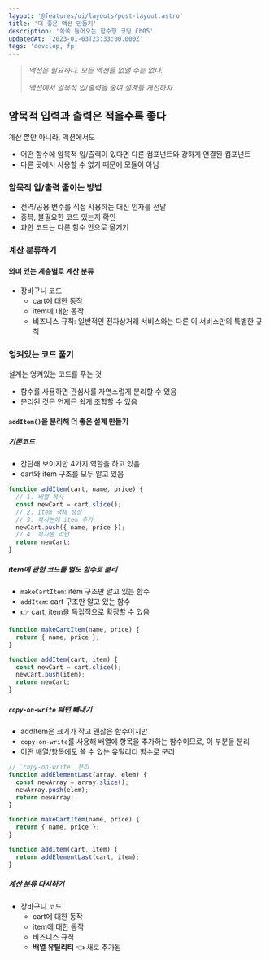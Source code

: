 ```yaml
---
layout: '@features/ui/layouts/post-layout.astro'
title: '더 좋은 액션 만들기'
description: '쏙쏙 들어오는 함수형 코딩 Ch05'
updatedAt: '2023-01-03T23:33:00.000Z'
tags: 'develop, fp'
---
```



> _액션은 필요하다. 모든 액션을 없앨 수는 없다._
>
> _액션에서 암묵적 입/출력을 줄여 설계를 개선하자_

## 암묵적 입력과 출력은 적을수록 좋다

계산 뿐만 아니라, 액션에서도

- 어떤 함수에 암묵적 입/출력이 있다면 다른 컴포넌트와 강하게 연결된 컴포넌트
- 다른 곳에서 사용할 수 없기 때문에 모듈이 아님

### 암묵적 입/출력 줄이는 방법

- 전역/공용 변수를 직접 사용하는 대신 인자를 전달
- 중복, 불필요한 코드 있는지 확인
- 과한 코드는 다른 함수 안으로 옮기기

### 계산 분류하기

#### 의미 있는 계층별로 계산 분류

- 장바구니 코드
  - cart에 대한 동작
  - item에 대한 동작
  - 비즈니스 규칙: 일반적인 전자상거래 서비스와는 다른 이 서비스만의 특별한 규칙

### 엉켜있는 코드 풀기

설계는 엉켜있는 코드를 푸는 것

- 함수를 사용하면 관심사를 자연스럽게 분리할 수 있음
- 분리된 것은 언제든 쉽게 조합할 수 있음

#### `addItem()`을 분리해 더 좋은 설계 만들기

##### 기존코드

- 간단해 보이지만 4가지 역할을 하고 있음
- cart와 item 구조를 모두 알고 있음

```javascript
function addItem(cart, name, price) {
  // 1. 배열 복사
  const newCart = cart.slice();
  // 2. item 객체 생성
  // 3. 복사본에 item 추가
  newCart.push({ name, price });
  // 4. 복사본 리턴
  return newCart;
}
```

##### item에 관한 코드를 별도 함수로 분리

- `makeCartItem`: item 구조만 알고 있는 함수
- `addItem`: cart 구조만 알고 있는 함수
- 👉 cart, item을 독립적으로 확장할 수 있음

```javascript
function makeCartItem(name, price) {
  return { name, price };
}

function addItem(cart, item) {
  const newCart = cart.slice();
  newCart.push(item);
  return newCart;
}
```

##### `copy-on-write` 패턴 빼내기

- addItem은 크기가 작고 괜찮은 함수이지만
- `copy-on-write`를 사용해 배열에 항목을 추가하는 함수이므로, 이 부분을 분리
- 어떤 배열/항목에도 쓸 수 있는 유틸리티 함수로 분리

```javascript
// `copy-on-write` 분리
function addElementLast(array, elem) {
  const newArray = array.slice();
  newArray.push(elem);
  return newArray;
}

function makeCartItem(name, price) {
  return { name, price };
}

function addItem(cart, item) {
  return addElementLast(cart, item);
}
```

##### 계산 분류 다시하기

- 장바구니 코드
  - cart에 대한 동작
  - item에 대한 동작
  - 비즈니스 규칙
  - **배열 유틸리티** 👈 새로 추가됨
